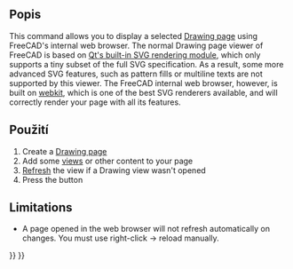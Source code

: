 <languages/>
{{docnav|[[Drawing_Clip|Clip]]|[[Drawing_Orthoviews|Ortho Views]]|[[Drawing_Workbench|Drawing Workbench]]|IconL=Drawing_Clip.png|IconC=Workbench_Drawing.svg|IconR=Drawing_Orthoviews.png}}

{{GuiCommand/cs|Name=Drawing Openbrowser|Name/cs=Drawing Openbrowser|Workbenches=[[Drawing Workbench/cs|Drawing]], Complete|MenuLocation=Drawing → Open Browser|Shortcut=none}}

==Popis==

This command allows you to display a selected [[Drawing Landscape A3|Drawing page]] using FreeCAD's internal web browser. The normal Drawing page viewer of FreeCAD is based on [http://qt-project.org/doc/qt-5.0/qtsvg/svgrendering.html Qt's built-in SVG rendering module], which only supports a tiny subset of the full SVG specification. As a result, some more advanced SVG features, such as pattern fills or multiline texts are not supported by this viewer. The FreeCAD internal web browser, however, is built on [http://en.wikipedia.org/wiki/WebKit webkit], which is one of the best SVG renderers available, and will correctly render your page with all its features.

<div class="mw-translate-fuzzy">
==Použití==
</div>

# Create a [[Drawing Landscape A3|Drawing page]]
# Add some [[Drawing View|views]] or other content to your page
# [[Std_Refresh|Refresh]] the view if a Drawing view wasn't opened
# Press the {{KEY|[[Image:Drawing Openbrowser.png|16px]] [[Drawing Openbrowser]]}} button

== Limitations ==

* A page opened in the web browser will not refresh automatically on changes. You must use right-click → reload manually.

{{docnav|[[Drawing_Clip|Clip]]|[[Drawing_Orthoviews|Ortho Views]]|[[Drawing_Workbench|Drawing Workbench]]|IconL=Drawing_Clip.png|IconC=Workbench_Drawing.svg|IconR=Drawing_Orthoviews.png}}

{{Drawing Tools navi{{#translation:}}}}
{{Userdocnavi{{#translation:}}}}